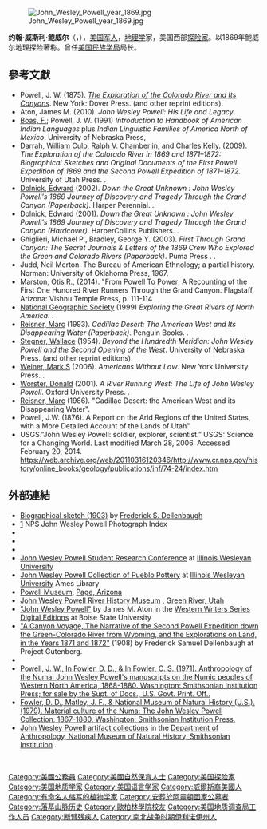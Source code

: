 {{expand|time=2018-02-07T08:59:34+00:00}}
{{Infobox scientist
|name          = 約翰·威斯利·鮑威爾<br>{{small|John Wesley Powell}}
|image         = John Wesley Powell.jpg
|image_size    =
|caption       = Powell as he appears at the [[National_Portrait_Gallery_(United_States)|National Portrait Gallery]] in Washington, D.C.
|birth_name    =
|birth_date    = 1834年3月24日
|birth_place   = [[Mount_Morris,_New_York|Mount Morris, New York]]
|death_date = {{Death date and age|1902|9|23|1834|3|24}}
|death_place   = Haven Colony, [[Brooklin,_Maine|Brooklin, Maine]]
|death_cause   =
|resting_place = Arlington National Cemetery, Section 1
|resting_place_coordinates =
|residence     =
|nationality   = {{USA}}
|other_names   =
|known_for     =Traversing [[Colorado_River|Colorado River]] of the [[Grand_Canyon|Grand Canyon]] 
|education     =
|employer      =
|occupation    =
|home_town     =
|title         =
|salary        =
|networth      =
|height        =
|weight        =
|term          =
|predecessor   =
|successor     =
|party         =
|boards        =
|religion      =
|spouse        =Emma Dean Powell
|partner       =
|children      =
|parents       =Joseph and Mary Powell
|relatives     = [[William_B_Powell|William B Powell]], brother
|signature     =
|website       =
|footnotes     =
| module            = {{Infobox officeholder|embed=yes
 |order             = 2nd
 |title             = Director of the [[United_States_Geological_Survey|United States Geological Survey]]
 |term_start        = {{Start date|1881}}
 |term_end          = {{End date|1894}}
 |predecessor       = [[Clarence_King|Clarence King]]
 |successor         = [[Charles_Doolittle_Walcott|Charles Doolittle Walcott]]}}
}}
{{unreferenced|time=2018-02-07T08:59:34+00:00}}
[[File:John_Wesley_Powell_year_1869.jpg|thumb]]

'''约翰·威斯利·鲍威尔'''（{{lang-en|John Wesley Powell}}，{{bd|1834年|3月24日|1902年|9月23日|catIdx=P}}），[[美国|美国]][[军人|军人]]，[[地理学|地理学]]家，美国西部[[探险家|探险家]]。以1869年鲍威尔地理探险著称。曾任[[美国民族学局|美国民族学局]]局长。

==參考文獻==
{{refbegin|2}}
* Powell, J. W. (1875). ''[[The_Exploration_of_the_Colorado_River_and_Its_Canyons|The Exploration of the Colorado River and Its Canyons]]''. New York: Dover Press. {{ISBN|0-486-20094-9}} (and other reprint editions).
*Aton, James M. (2010). ''John Wesley Powell: His Life and Legacy''. {{ISBN|978-0-87480-992-3}}
*[[Franz_Boas|Boas, F.]]; Powell, J. W. (1991) ''Introduction to Handbook of American Indian Languages'' plus ''Indian Linguistic Families of America North of Mexico'',  University of Nebraska Press, {{ISBN|0-8032-5017-7}}
*[[William_Culp_Darrah|Darrah, William Culp]], [[Ralph_V._Chamberlin|Ralph V. Chamberlin]], and Charles Kelly. (2009). ''The Exploration of the Colorado River in 1869 and 1871–1872: Biographical Sketches and Original Documents of the First Powell Expedition of 1869 and the Second Powell Expedition of 1871–1872.'' University of Utah Press. {{ISBN|978-0-87480-963-3}}.
*[[Edward_Dolnick|Dolnick, Edward]] (2002). ''Down the Great Unknown : John Wesley Powell's 1869 Journey of Discovery and Tragedy Through the Grand Canyon (Paperback)''. Harper Perennial. {{ISBN|0-06-095586-4}}.
* Dolnick, Edward (2001). ''Down the Great Unknown : John Wesley Powell's 1869 Journey of Discovery and Tragedy Through the Grand Canyon (Hardcover)''. HarperCollins Publishers. {{ISBN|0-06-019619-X}}.
*Ghiglieri, Michael P., Bradley, George Y. (2003). ''First Through Grand Canyon: The Secret Journals & Letters of the 1869 Crew Who Explored the Green and Colorado Rivers (Paperback)''. Puma Press .  {{ISBN|0-9700973-2-8}}.
*Judd, Neil Merton. The Bureau of American Ethnology; a partial history. Norman: University of Oklahoma Press, 1967.
*Marston, Otis R., (2014). "From Powell To Power; A Recounting of the First One Hundred River Runners Through the Grand Canyon. Flagstaff, Arizona: Vishnu Temple Press, p. 111-114 {{ISBN|978-0990527022}}
*[[National_Geographic_Society|National Geographic Society]] (1999) ''Exploring the Great Rivers of North America''.  {{ISBN|0-7922-7846-1}}.
*[[Marc_Reisner|Reisner, Marc]] (1993). ''Cadillac Desert: The American West and Its Disappearing Water (Paperback)''. Penguin Books. {{ISBN|0-14-017824-4}}.
*[[Wallace_Stegner|Stegner, Wallace]] (1954). ''Beyond the Hundredth Meridian: John Wesley Powell and the Second Opening of the West''. University of Nebraska Press. {{ISBN|0-8032-4133-X}} (and other reprint editions).
*[[Mark_Weiner|Weiner, Mark S]] (2006). ''Americans Without Law''.  New York University Press.  {{ISBN|0-8147-9364-9}}.
*[[Donald_Worster|Worster, Donald]] (2001). ''A River Running West: The Life of John Wesley Powell''. Oxford University Press. {{ISBN|0-19-509991-5}}.
*[[Marc_Reisner|Reisner, Marc]] (1986). "Cadillac Desert: the American West and its Disappearing Water".
*Powell, J.W. (1876). A Report on the Arid Regions of the United States, with a More Detailed Account of the Lands of Utah"
*USGS.”John Wesley Powell: soldier, explorer, scientist.” USGS: Science for a Changing World. Last modified March 28, 2006. Accessed February 20, 2014. https://web.archive.org/web/20110316120346/http://www.cr.nps.gov/history/online_books/geology/publications/inf/74-24/index.htm
{{refend}}

==外部連結==
{{commons category|John Wesley Powell}}
{{Wikisource author}}
* [http://www.nps.gov/archive/grca/photos/powell/pages/career.htm Biographical sketch (1903)] {{Wayback|url=http://www.nps.gov/archive/grca/photos/powell/pages/career.htm |date=20160312205524 }} by [[Frederick_S._Dellenbaugh|Frederick S. Dellenbaugh]]
* [http://www.nps.gov/archive/grca/photos/powell/index.htm] {{Wayback|url=http://www.nps.gov/archive/grca/photos/powell/index.htm |date=20100528095926 }} NPS John Wesley Powell Photograph Index
* {{Gutenberg author |id=Powell,+John+Wesley | name=John Wesley Powell}}
* {{Internet Archive author |sname=John Wesley Powell |sopt=t}}
* {{Librivox author |id=4490}}
*[http://www2.iwu.edu/jwprc/ John Wesley Powell Student Research Conference] {{Wayback|url=http://www2.iwu.edu/jwprc/ |date=20150908181959 }} at [[Illinois_Wesleyan_University|Illinois Wesleyan University]]
*[http://collections.carli.illinois.edu/cdm4/index_iwu_enthno.php?CISOROOT=/iwu_enthno John Wesley Powell Collection of Pueblo Pottery] {{Wayback|url=http://collections.carli.illinois.edu/cdm4/index_iwu_enthno.php?CISOROOT=%2Fiwu_enthno |date=20071207103548 }} at [[Illinois_Wesleyan_University|Illinois Wesleyan University]] Ames Library
*[https://web.archive.org/web/20070814074932/http://www.powellmuseum.org/MajorPowell.html Powell Museum], [[佩吉市|Page, Arizona]]
*[http://johnwesleypowell.com/ John Wesley Powell River History Museum] {{Wayback|url=http://johnwesleypowell.com/ |date=20210412110515 }}, [[绿河_(犹他州)|Green River, Utah]]
*[http://digital.boisestate.edu/u?/western,25 "John Wesley Powell"] {{Wayback|url=http://digital.boisestate.edu/u?%2Fwestern%2C25 |date=20200517115234 }} by James M. Aton in the [https://web.archive.org/web/20160303172645/http://library.boisestate.edu/westernwriters/ Western Writers Series Digital Editions] at Boise State University
*[http://www.gutenberg.org/ebooks/20667 "A Canyon Voyage, The Narrative of the Second Powell Expedition down the Green-Colorado River from Wyoming, and the Explorations on Land, in the Years 1871 and 1872"] {{Wayback|url=http://www.gutenberg.org/ebooks/20667 |date=20210816213041 }} (1908) by Frederick Samuel Dellenbaugh at Project Gutenberg.
* {{Biographical Memoirs|powell-john}}
*[http://hdl.handle.net/10088/1329 Powell, J. W., In Fowler, D. D., & In Fowler, C. S. (1971). Anthropology of the Numa: John Wesley Powell's manuscripts on the Numic peoples of Western North America, 1868-1880. Washington: Smithsonian Institution Press; for sale by the Supt. of Docs., U.S. Govt. Print. Off..]
*[http://hdl.handle.net/10088/1336 Fowler, D. D., Matley, J. F., & National Museum of Natural History (U.S.). (1979). Material culture of the Numa: The John Wesley Powell Collection, 1867-1880. Washington: Smithsonian Institution Press.]
*[http://collections.si.edu/search/direct/L3NlYXJjaC9yZXN1bHRzLmh0bT9xPXBvd2VsbCwgam9obiB3ZXNsZXkmZnE9ZGF0YV9zb3VyY2U6Ik5NTkggLSBBbnRocm9wb2xvZ3kgRGVwdC4i John Wesley Powell artifact collections] in the [http://anthropology.si.edu/cm/ Department of Anthropology, National Museum of Natural History, Smithsonian Institution] {{Wayback|url=http://anthropology.si.edu/cm/ |date=20100824081322 }}. 
<!--Navigation box--><br/>
{{tsl|en|Template:USGS Directors}}

{{Authority control}}
{{DEFAULTSORT: Powell, John}}
[[Category:美國公務員|Category:美國公務員]]
[[Category:美國自然保育人士|Category:美國自然保育人士]]
[[Category:美国探险家|Category:美国探险家]]
[[Category:美国地质学家|Category:美国地质学家]]
[[Category:美国语言学家|Category:美国语言学家]]
[[Category:威爾斯裔美國人|Category:威爾斯裔美國人]]
[[Category:有命名人缩写的植物学家|Category:有命名人缩写的植物学家]]
[[Category:安葬於阿靈頓國家公墓者|Category:安葬於阿靈頓國家公墓者]]
[[Category:落基山脉历史|Category:落基山脉历史]]
[[Category:歐柏林學院校友|Category:歐柏林學院校友]]
[[Category:美国地质调查局工作人员|Category:美国地质调查局工作人员]]
[[Category:断臂残疾人|Category:断臂残疾人]]
[[Category:南北战争时期伊利诺伊州人|Category:南北战争时期伊利诺伊州人]]